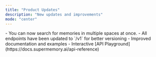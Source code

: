 ```yaml
---
title: "Product Updates"
description: "New updates and improvements"
mode: "center"
---
```


<Update label="2025-02-01" description="v0.1.1">
  - You can now search for memories in multiple spaces at once.
  - All endpoints have been updated to `/v1` for better versioning
  - Improved documentation and examples
  - Interactive [API Playground](https://docs.supermemory.ai/api-reference)
</Update>
